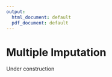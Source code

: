 ```yaml
---
output:
  html_document: default
  pdf_document: default
---
```


# Multiple Imputation

Under construction
